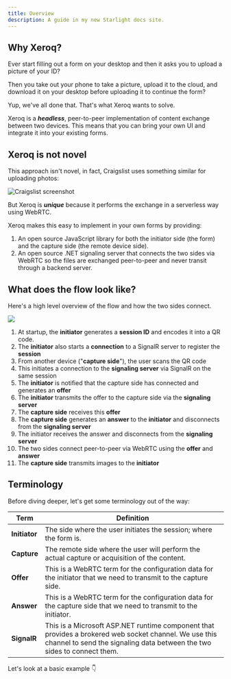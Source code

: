```yaml
---
title: Overview
description: A guide in my new Starlight docs site.
---
```


## Why Xeroq?

Ever start filling out a form on your desktop and then it asks you to upload a picture of your ID?

Then you take out your phone to take a picture, upload it to the cloud, and download it on your desktop before uploading it to continue the form?

Yup, we've all done that.  That's what Xeroq wants to solve.

Xeroq is a ***headless***, peer-to-peer implementation of content exchange between two devices.  This means that you can bring your own UI and integrate it into your existing forms.

## Xeroq is not novel

This approach isn't novel, in fact, Craigslist uses something similar for uploading photos:

![Craigslist screenshot](../../../../public/img/craigslist-qr-upload.png)

But Xeroq is ***unique*** because it performs the exchange in a serverless way using WebRTC.

Xeroq makes this easy to implement in your own forms by providing:

1. An open source JavaScript library for both the initiator side (the form) and the capture side (the remote device side).
2. An open source .NET signaling server that connects the two sides via WebRTC so the files are exchanged peer-to-peer and never transit through a backend server.

## What does the flow look like?

Here's a high level overview of the flow and how the two sides connect.

![](../../../../public/img/xeroq-flow.png)

1. At startup, the **initiator** generates a **session ID** and encodes it into a QR code.
2. The **initiator** also starts a **connection** to a SignalR server to register the **session**
3. From another device ("**capture side**"), the user scans the QR code
4. This initiates a connection to the **signaling server** via SignalR on the same session
5. The **initiator** is notified that the capture side has connected and generates an **offer**
6. The **initiator** transmits the offer to the capture side via the **signaling server**
7. The **capture side** receives this **offer**
8. The **capture side** generates an **answer** to the **initiator** and disconnects from the **signaling server**
9. The initiator receives the answer and disconnects from the **signaling server**
10. The two sides connect peer-to-peer via WebRTC using the **offer** and **answer**
11. The **capture side** transmits images to the **initiator**

## Terminology

Before diving deeper, let's get some terminology out of the way:

|Term|Definition|
|--|--|
|**Initiator**|The side where the user initiates the session; where the form is.|
|**Capture**|The remote side where the user will perform the actual capture or acquisition of the content.|
|**Offer**|This is a WebRTC term for the configuration data for the initiator that we need to transmit to the capture side.|
|**Answer**|This is a WebRTC term for the configuration data for the capture side that we need to transmit to the initiator.|
|**SignalR**|This is a Microsoft ASP.NET runtime component that provides a brokered web socket channel.  We use this channel to send the signaling data between the two sides to connect them.|

Let's look at a basic example 👇
